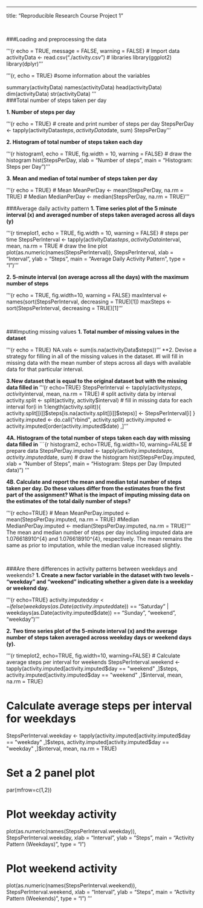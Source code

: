 ---
title: "Reproducible Research Course Project 1"

<br>

###Loading and preprocessing the data

'''{r echo = TRUE, message = FALSE, warning = FALSE}
# Import data
activityData <- read.csv("./activity.csv")
# libraries
library(ggplot2)
library(dplyr)
'''

'''{r, echo = TRUE}
#some information about the variables

summary(activityData)
names(activityData)
head(activityData)
dim(activityData)
str(activityData)
'''
<br>
###Total number of steps taken per day

**1. Number of steps per day**

'''{r echo = TRUE}
# create and print number of steps per day
StepsPerDay <- tapply(activityData$steps, activityData$date, sum)
StepsPerDay
'''

**2. Histogram of total number of steps taken each day**

'''{r histogram1, echo = TRUE, fig.width = 10, warning = FALSE}
# draw the histogram
hist(StepsPerDay, xlab = "Number of steps", main = "Histogram: Steps per Day")
'''

**3. Mean and median of total number of steps taken per day**

'''{r echo = TRUE}
# Mean
MeanPerDay <- mean(StepsPerDay, na.rm = TRUE)
# Median
MedianPerDay <- median(StepsPerDay, na.rm = TRUE)
'''
<br>

###Average daily activity pattern
**1. Time series plot of the 5 minute interval (x) and averaged number of steps taken averaged across all days (y)**

'''{r timeplot1, echo = TRUE, fig.width = 10, warning = FALSE}
# steps per time
StepsPerInterval <- tapply(activityData$steps, activityData$interval, mean, na.rm = TRUE
# draw the line plot
plot(as.numeric(names(StepsPerInterval)), 
     StepsPerInterval, 
     xlab = "Interval", 
     ylab = "Steps", 
     main = "Average Daily Activity Pattern", 
     type = "l")
'''

**2. 5-minute interval (on average across all the days) with the maximum number of steps**

'''{r echo = TRUE, fig.width=10, warning = FALSE}
maxInterval <- names(sort(StepsPerInterval, decreasing = TRUE)[1])
maxSteps <- sort(StepsPerInterval, decreasing = TRUE)[1]
'''

<br>

###Imputing missing values
**1. Total number of missing values in the dataset**

'''{r echo = TRUE}
NA.vals <- sum(is.na(activityData$steps))
'''
**2. Devise a strategy for filling in all of the missing values in the dataset.
#I will fill in missing data with the mean number of steps across all days with available data for that particular interval.

**3.New dataset that is equal to the original dataset but with the missing data filled in** 
'''{r echo=TRUE}
StepsPerInterval <- tapply(activity$steps, activity$interval, mean, na.rm = TRUE)
# split activity data by interval
activity.split <- split(activity, activity$interval)
# fill in missing data for each interval
for(i in 1:length(activity.split)){
    activity.split[[i]]$steps[is.na(activity.split[[i]]$steps)] <- StepsPerInterval[i]
}
activity.imputed <- do.call("rbind", activity.split)
activity.imputed <- activity.imputed[order(activity.imputed$date) ,]
'''

**4A. Histogram of the total number of steps taken each day with missing data filled in** 
```{r histogram2, echo=TRUE, fig.width=10, warning=FALSE
# prepare data
StepsPerDay.imputed <- tapply(activity.imputed$steps, activity.imputed$date, sum)
# draw the histogram
hist(StepsPerDay.imputed, xlab = "Number of Steps", main = "Histogram: Steps per Day (Imputed data)")
'''

**4B. Calculate and report the mean and median total number of steps taken per day. Do these values differ from the estimates from the first part of the assignment? What is the impact of imputing missing data on the estimates of the total daily number of steps?**  

'''{r echo=TRUE}
# Mean
MeanPerDay.imputed <- mean(StepsPerDay.imputed, na.rm = TRUE)
#Median
MedianPerDay.imputed <- median(StepsPerDay.imputed, na.rm = TRUE)
'''
The mean and median number of steps per day including imputed data are 1.076618910^{4} and 1.076618910^{4}, respectively. The mean remains the same as prior to imputation, while the median value increased slightly.

<br>

###Are there differences in activity patterns between weekdays and weekends?
**1. Create a new factor variable in the dataset with two levels - "weekday" and "weekend" indicating whether a given date is a weekday or weekend day.**  

'''{r echo=TRUE}
activity.imputed$day <- ifelse(weekdays(as.Date(activity.imputed$date)) == "Saturday" | weekdays(as.Date(activity.imputed$date)) == "Sunday", "weekend", "weekday")
'''

**2. Two time series plot of the 5-minute interval (x) and the average number of steps taken averaged across weekday days or weekend days (y).** 

'''{r timeplot2, echo=TRUE, fig.width=10, warning=FALSE}
# Calculate average steps per interval for weekends
StepsPerInterval.weekend <- tapply(activity.imputed[activity.imputed$day == "weekend" ,]$steps, activity.imputed[activity.imputed$day == "weekend" ,]$interval, mean, na.rm = TRUE)

# Calculate average steps per interval for weekdays
StepsPerInterval.weekday <- tapply(activity.imputed[activity.imputed$day == "weekday" ,]$steps, activity.imputed[activity.imputed$day == "weekday" ,]$interval, mean, na.rm = TRUE)

# Set a 2 panel plot
par(mfrow=c(1,2))

# Plot weekday activity
plot(as.numeric(names(StepsPerInterval.weekday)), 
     StepsPerInterval.weekday, 
     xlab = "Interval", 
     ylab = "Steps", 
     main = "Activity Pattern (Weekdays)", 
     type = "l")

# Plot weekend activity
plot(as.numeric(names(StepsPerInterval.weekend)), 
     StepsPerInterval.weekend, 
     xlab = "Interval", 
     ylab = "Steps", 
     main = "Activity Pattern (Weekends)", 
     type = "l")
'''




